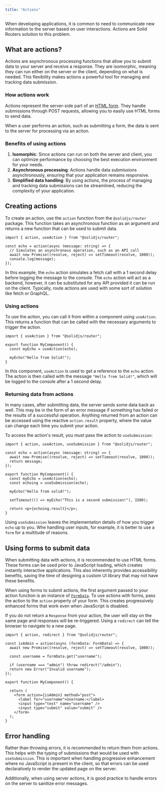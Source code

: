 ```yaml
---
title: "Actions"
---
```


When developing applications, it is common to need to communicate new information to the server based on user interactions.
Actions are Solid Routers solution to this problem.

## What are actions?

Actions are asynchronous processing functions that allow you to submit data to your server and receive a response.
They are isomorphic, meaning they can run either on the server or the client, depending on what is needed.
This flexibility makes actions a powerful tool for managing and tracking data submission.

### How actions work

Actions represent the server-side part of an [HTML form](https://developer.mozilla.org/en-US/docs/Web/HTML/Element/form).
They handle submissions through POST requests, allowing you to easily use HTML forms to send data.

When a user performs an action, such as submitting a form, the data is sent to the server for processing via an action.

### Benefits of using actions

1. **Isomorphic**: Since actions can run on both the server and client, you can optimize performance by choosing the best execution environment for your needs.
2. **Asynchronous processing**: Actions handle data submissions asynchronously, ensuring that your application remains responsive.
3. **Simplified data handling**: By using actions, the process of managing and tracking data submissions can be streamlined, reducing the complexity of your application.

## Creating actions

To create an action, use the `action` function from the `@solidjs/router` package. 
This function takes an asynchronous function as an argument and returns a new function that can be used to submit data.

```tsx
import { action, useAction } from "@solidjs/router";

const echo = action(async (message: string) => {
  // Simulates an asynchronous operation, such as an API call
  await new Promise((resolve, reject) => setTimeout(resolve, 1000));
  console.log(message);
});
```

In this example, the `echo` action simulates a fetch call with a 1 second delay before logging the message to the console.
The `echo` action will act as a backend, however, it can be substituted for any API provided it can be run on the client.
Typically, route actions are used with some sort of solution like fetch or GraphQL.

### Using actions

To use the action, you can call it from within a component using `useAction`.
This returns a function that can be called with the necessary arguments to trigger the action.

```tsx
import { useAction } from "@solidjs/router";

export function MyComponent() {
  const myEcho = useAction(echo);

  myEcho("Hello from Solid!");
}
```

In this component, `useAction` is used to get a reference to the `echo` action.
The action is then called with the message `"Hello from Solid!"`, which will be logged to the console after a 1 second delay.

### Returning data from actions

In many cases, after submitting data, the server sends some data back as well.
This may be in the form of an error message if something has failed or the results of a successful operation.
Anything returned from an action can be accessed using the reactive `action.result` property, where the value can change each time you submit your action.

To access the action's result, you must pass the action to `useSubmission`:

```tsx {8,14}
import { action, useAction, useSubmission } from "@solidjs/router";

const echo = action(async (message: string) => {
  await new Promise((resolve, reject) => setTimeout(resolve, 1000));
  return message;
});

export function MyComponent() {
  const myEcho = useAction(echo);
  const echoing = useSubmission(echo);

  myEcho("Hello from solid!");

  setTimeout(() => myEcho("This is a second submission!"), 1500);

  return <p>{echoing.result}</p>;
}
```

Using `useSubmission` leaves the implementation details of how you trigger `echo` up to you.
Whe handling user inputs, for example, it is better to use a `form` for a multitude of reasons.

## Using forms to submit data

When submitting data with actions, it is recommended to use HTML forms.
These forms can be used prior to JavaScript loading, which creates instantly interactive applications.
This also inherently provides accessibility benefits, saving the time of designing a custom UI library that may not have these benefits.

When using forms to submit actions, the first argument passed to your action function is an instance of [`FormData`](https://developer.mozilla.org/en-US/docs/Web/API/FormData).
To use actions with forms, pass the action to the `action` property of your form.
This creates progressively enhanced forms that work even when JavaScript is disabled.

If you do not return a `Response` from your action, the user will stay on the same page and responses will be re-triggered.
Using a `redirect` can tell the browser to navigate to a new page.


```tsx
import { action, redirect } from "@solidjs/router";

const isAdmin = action(async (formData: FormData) => {
  await new Promise((resolve, reject) => setTimeout(resolve, 1000));

  const username = formData.get("username");

  if (username === "admin") throw redirect("/admin");
  return new Error("Invalid username");
});

export function MyComponent() {

  return (
    <form action={isAdmin} method="post">
      <label for="username">Username:</label>
      <input type="text" name="username" />
      <input type="submit" value="submit" />
    </form>
  );
}
```

## Error handling

Rather than throwing errors, it is recommended to return them from actions.
This helps with the typing of submissions that would be used with `useSubmission`.
This is important when handling progressive enhancement where no JavaScript is present in the client, so that errors can be used declaratively to render the updated page on the server.

Additionally, when using server actions, it is good practice to handle errors on the server to sanitize error messages.

